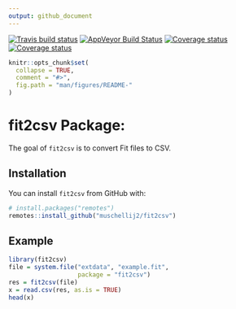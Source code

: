 ```yaml
---
output: github_document
---
```


[![Travis build status](https://travis-ci.com/muschellij2/fit2csv.svg?branch=master)](https://travis-ci.com/muschellij2/fit2csv)
[![AppVeyor Build Status](https://ci.appveyor.com/api/projects/status/github/muschellij2/fit2csv?branch=master&svg=true)](https://ci.appveyor.com/project/muschellij2/fit2csv)
[![Coverage status](https://coveralls.io/repos/github/muschellij2/fit2csv/badge.svg?branch=master)](https://coveralls.io/r/muschellij2/fit2csv?branch=master)
[![Coverage status](https://codecov.io/gh/muschellij2/fit2csv/branch/master/graph/badge.svg)](https://codecov.io/github/muschellij2/fit2csv?branch=master)
<!-- README.md is generated from README.Rmd. Please edit that file -->

```r
knitr::opts_chunk$set(
  collapse = TRUE,
  comment = "#>",
  fig.path = "man/figures/README-"
)
```

# fit2csv Package: 

The goal of `fit2csv` is to convert Fit files to CSV.

## Installation

You can install `fit2csv` from GitHub with:

```r
# install.packages("remotes")
remotes::install_github("muschellij2/fit2csv")
```


## Example

```r
library(fit2csv)
file = system.file("extdata", "example.fit",
                   package = "fit2csv")
res = fit2csv(file)
x = read.csv(res, as.is = TRUE)
head(x)
```
